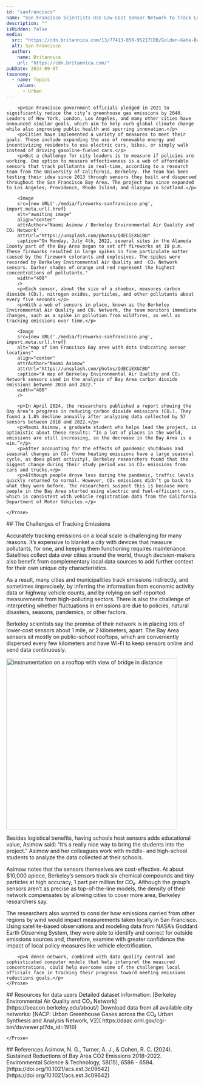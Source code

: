 ```yaml
---
id: "sanfrancisco"
name: "San Francisco Scientists Use Low-Cost Sensor Network to Track Local Emissions"
description: ""
isHidden: false
media:
  src: "https://cdn.britannica.com/13/77413-050-95217C0B/Golden-Gate-Bridge-San-Francisco.jpg"
  alt: San Francisco
  author:
    name: Britannica
    url: "https://cdn.britannica.com/"
pubDate: 2024-09-07
taxonomy:
  - name: Topics
    values:
      - Urban
---
```


<Block>
    <Prose>
        
        <p>San Francisco government officials pledged in 2021 to significantly reduce the city’s greenhouse gas emissions by 2040. Leaders of New York, London, Los Angeles, and many other cities have announced similar goals, which aim to help curb global climate change while also improving public health and spurring innovation.</p>
        <p>Cities have implemented a variety of measures to meet their goals. These include expanding the use of renewable energy and incentivizing residents to use electric cars, bikes, or simply walk instead of driving gasoline-fueled cars.</p>
        <p>But a challenge for city leaders is to measure if policies are working. One option to measure effectiveness is a web of affordable sensors that track pollutants in real-time, according to a research team from the University of California, Berkeley. The team has been testing their idea since 2013 through sensors they built and dispersed throughout the San Francisco Bay Area. The project has since expanded to Los Angeles; Providence, Rhode Island; and Glasgow in Scotland.</p>
        
        <Image 
        src={new URL('./media/fireworks-sanfrancisco.png', import.meta.url).href}
        alt="awaiting image" 
        align="center"
        attrAuthor="Naomi Asimow / Berkeley Environmental Air Quality and CO₂ Network"
        attrUrl="https://unsplash.com/photos/QdECiEXGCBU"
        caption="On Monday, July 4th, 2022, several sites in the Alameda County part of the Bay Area began to set off fireworks at 10 p.m. These fireworks resulted in large spikes in fine particulate matter caused by the firework colorants and explosives. The spikes were recorded by Berkeley Environmental Air Quality and  CO₂ Network sensors. Darker shades of orange and red represent the highest concentrations of pollutants." 
        width="400"
        />
        <p>Each sensor, about the size of a shoebox, measures carbon dioxide (CO₂), nitrogen oxides, particles, and other pollutants about every five seconds.</p>
        <p>With a web of sensors in place, known as the Berkeley Environmental Air Quality and CO₂ Network, the team monitors immediate changes, such as a spike in pollution from wildfires, as well as tracking emissions over time.</p>
        
        <Image 
        src={new URL('./media/fireworks-sanfrancisco.png', import.meta.url).href}
        alt="map of San Francisco Bay area with dots indicating sensor locations" 
        align="center"
        attrAuthor="Naomi Asimow"
        attrUrl="https://unsplash.com/photos/QdECiEXGCBU"
        caption="A map of Berkeley Environmental Air Quality and CO₂ Network sensors used in the analysis of Bay Area carbon dioxide emissions between 2018 and 2022." 
        width="400"
        />

        <p>In April 2024, the researchers published a report showing the Bay Area’s progress in reducing carbon dioxide emissions (CO₂). They found a 1.8% decline annually after analyzing data collected by 57 sensors between 2018 and 2022.</p>
        <p>Naomi Asimow, a graduate student who helps lead the project, is optimistic about these results: “In a lot of places in the world, emissions are still increasing, so the decrease in the Bay Area is a win.”</p>
        <p>After accounting for the effects of pandemic shutdowns and seasonal changes in CO₂ (home heating emissions have a large seasonal cycle, as does plant activity), Berkeley researchers found that the biggest change during their study period was in CO₂ emissions from cars and trucks.</p>
        <p>Although people drove less during the pandemic, traffic levels quickly returned to normal. However, CO₂ emissions didn’t go back to what they were before. The researchers suspect this is because more people in the Bay Area started using electric and fuel-efficient cars, which is consistent with vehicle registration data from the California Department of Motor Vehicles.</p>
        
    </Prose>
</Block>

<Block>
    <Prose>
        ## The Challenges of Tracking Emissions 
        <p>Accurately tracking emissions on a local scale is challenging for many reasons. It’s expensive to blanket a city with devices that measure pollutants, for one, and keeping them functioning requires maintenance.  Satellites collect data over cities around the world, though decision-makers also benefit from complementary local data sources to add further context for their own unique city characteristics.</p>
        <p>As a result, many cities and municipalities track emissions indirectly, and sometimes imprecisely, by inferring the information from economic activity data or highway vehicle counts, and by relying on self-reported measurements from high-polluting sectors. There is also the challenge of interpreting whether fluctuations in emissions are due to policies, natural disasters, seasons, pandemics, or other factors.</p>
        <p>Berkeley scientists say the promise of their network is in placing lots of lower-cost sensors about 1 mile, or 2 kilometers, apart. The Bay Area sensors sit mostly on public-school rooftops, which are conveniently dispersed every few kilometers and have Wi-Fi to keep sensors online and send data continuously.</p>
        <Image 
        src={new URL('./media/sensor-sanfrancisco.png', import.meta.url).href}
        alt="instrumentation on a rooftop with view of bridge in distance" 
        align="center"
        attrAuthor="Ron Hipschman / Exploratorium"
        attrUrl="https://unsplash.com/photos/QdECiEXGCBU"
        caption="A Berkeley Environmental Air Quality and CO₂ Network sensor atop the Exploratorium museum in San Francisco" 
        width="450"
        />
        <p>Besides logistical benefits, having schools host sensors adds educational value, Asimow said: “It’s a really nice way to bring the students into the project.” Asimow and her colleagues work with middle- and high-school students to analyze the data collected at their schools.</p>
        <p>Asimow notes that the sensors themselves are cost-effective. At about $10,000 apiece, Berkeley’s sensors track six chemical compounds and tiny particles at high accuracy, 1 part per million for CO₂. Although the group’s sensors aren’t as precise as top-of-the-line models, the density of their network compensates by allowing cities to cover more area, Berkeley researchers say.</p>   
        <p>The researchers also wanted to consider how emissions carried from other regions by wind would impact measurements taken locally in San Francisco. Using satellite-based observations and modeling data from NASA’s Goddard Earth Observing System, they were able to identify and correct for outside emissions sources and, therefore, examine with greater confidence the impact of local policy measures like vehicle electrification.</p>

        <p>A dense network, combined with data quality control and sophisticated computer models that help interpret the measured concentrations, could help overcome some of the challenges local officials face in tracking their progress toward meeting emissions reductions goals.</p>
    </Prose>
</Block>

<Block>
    <Prose>
    ## Resources for data users
    Detailed dataset information: [Berkeley Environmental Air Quality and CO₂ Network](https://beacon.berkeley.edu/about/)
    Download data from all available city networks: [NACP: Urban Greenhouse Gases across the CO₂ Urban Synthesis and Analysis Network, V2]( https://daac.ornl.gov/cgi-bin/dsviewer.pl?ds_id=1916)

    </Prose>
</Block>

<Block>
    <Prose>
    ## References
    Asimow, N. G., Turner, A. J., & Cohen, R. C. (2024). Sustained Reductions of Bay Area CO2 Emissions 2018–2022. Environmental Science & Technology, 58(15), 6586 - 6594. [https://doi.org/10.1021/acs.est.3c09642](https://doi.org/10.1021/acs.est.3c09642)
    </Prose>
</Block>